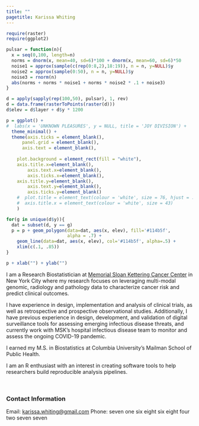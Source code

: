 ```yaml
---
title: ""
pagetitle: Karissa Whiting
---
```


```r

require(raster)
require(ggplot2)

pulsar = function(n){
  x = seq(0,100, length=n)
  norms = dnorm(x, mean=40, sd=6)*100 + dnorm(x, mean=60, sd=6)*50
  noise1 = approx(sample(c(rep(0:8,2),18:19)), n = n, y=NULL)$y
  noise2 = approx(sample(0:50), n = n, y=NULL)$y
  noise3 = rnorm(n)
  abs(norms + norms * noise1 + norms * noise2 * .1 + noise3)
}

d = apply(sapply(rep(100,50), pulsar), 1, rev)
d = data.frame(rasterToPoints(raster(d)))
d$elev = d$layer + d$y * 1200

p = ggplot() + 
#  labs(x = 'UNKNOWN PLEASURES', y = NULL, title = 'JOY DIVISION') + 
  theme_minimal() +
  theme(axis.ticks = element_blank(),
      panel.grid = element_blank(),
      axis.text = element_blank(),
  
    plot.background = element_rect(fill = "white"), 
    axis.title.x=element_blank(),
        axis.text.x=element_blank(),
        axis.ticks.x=element_blank(), 
    axis.title.y=element_blank(),
        axis.text.y=element_blank(),
        axis.ticks.y=element_blank()
    #  plot.title = element_text(colour = 'white', size = 76, hjust = .5),
    #  axis.title.x = element_text(colour = 'white', size = 43)
    )

for(g in unique(d$y)){
  dat = subset(d, y == g)
  p = p + geom_polygon(data=dat, aes(x, elev), fill='#114b5f',
                       alpha = .7) + 
    geom_line(data=dat, aes(x, elev), col='#114b5f', alpha=.5) + 
    xlim(c(.1, .85))
}

p + xlab("") + ylab("")

```

I am a Research Biostatistician at [Memorial Sloan Kettering Cancer Center](https://www.mskcc.org/) in New York City where my research focuses on leveraging multi-modal genomic, radiology and pathology data to characterize cancer risk and predict clinical outcomes. 

I have experience in design, implementation and analysis of clinical trials, as well as retrospective and prospective observational studies. Additionally, I have previous experience in design, development, and validation of digital surveillance tools for assessing emerging infectious disease threats, and currently work with MSK's hospital infectious disease team to monitor and assess the ongoing COVID-19 pandemic.


I earned my M.S. in Biostatistics at Columbia University’s Mailman School of Public Health. 

I am an R enthusiast with an interest in creating software tools to help researchers build reproducible analysis pipelines. 


<br>

### Contact Information

Email: [karissa.whiting@gmail.com](mailto:karissa.whiting@gmail.com)
Phone: seven one six eight six eight four two seven seven


